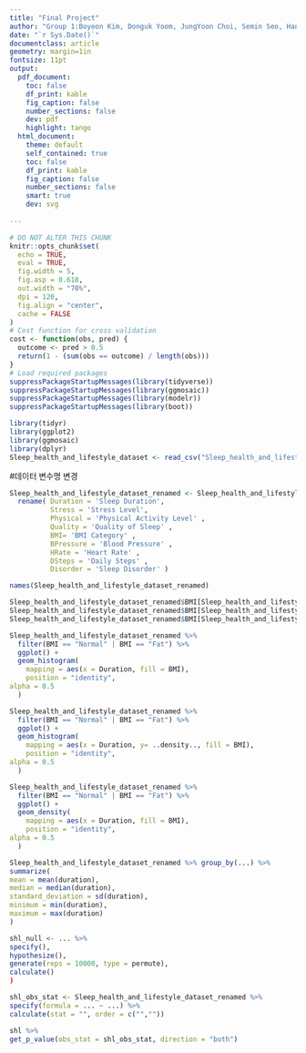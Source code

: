```yaml
---
title: "Final Project"
author: "Group 1:Boyeon Kim, Donguk Yoom, JungYoon Choi, Semin Seo, Hanseung Jang, Sanghyun Lee, Helena Burke, Seokyeong Park, Dahye Chung"
date: "`r Sys.Date()`"
documentclass: article
geometry: margin=1in
fontsize: 11pt
output:
  pdf_document:
    toc: false
    df_print: kable
    fig_caption: false
    number_sections: false
    dev: pdf
    highlight: tango
  html_document:
    theme: default
    self_contained: true
    toc: false
    df_print: kable
    fig_caption: false
    number_sections: false
    smart: true
    dev: svg
    
---
```


```r
# DO NOT ALTER THIS CHUNK
knitr::opts_chunk$set(
  echo = TRUE,
  eval = TRUE,
  fig.width = 5,
  fig.asp = 0.618,
  out.width = "70%",
  dpi = 120,
  fig.align = "center",
  cache = FALSE
)
# Cost function for cross validation
cost <- function(obs, pred) {
  outcome <- pred > 0.5
  return(1 - (sum(obs == outcome) / length(obs)))
}
# Load required packages
suppressPackageStartupMessages(library(tidyverse))
suppressPackageStartupMessages(library(ggmosaic))
suppressPackageStartupMessages(library(modelr))
suppressPackageStartupMessages(library(boot))
```


```r
library(tidyr)
library(ggplot2)
library(ggmosaic)
library(dplyr)
Sleep_health_and_lifestyle_dataset <- read_csv("Sleep_health_and_lifestyle_dataset.csv")
```
#데이터 변수명 변경
```r
Sleep_health_and_lifestyle_dataset_renamed <- Sleep_health_and_lifestyle_dataset %>%
  rename( Duration = 'Sleep Duration',
          Stress = 'Stress Level',
          Physical = 'Physical Activity Level' ,
          Quality = 'Quality of Sleep' ,
          BMI= 'BMI Category' ,
          BPressure = 'Blood Pressure' ,
          HRate = 'Heart Rate' ,
          DSteps = 'Daily Steps' ,
          Disorder = 'Sleep Disorder' )
```



```r
names(Sleep_health_and_lifestyle_dataset_renamed)
```

```r
Sleep_health_and_lifestyle_dataset_renamed$BMI[Sleep_health_and_lifestyle_dataset_renamed$BMI == "Overweight"] <- "Fat"
Sleep_health_and_lifestyle_dataset_renamed$BMI[Sleep_health_and_lifestyle_dataset_renamed$BMI == "Obese"] <- "Fat"
Sleep_health_and_lifestyle_dataset_renamed$BMI[Sleep_health_and_lifestyle_dataset_renamed$BMI == "Normal Weight"] <- "Normal"
```



```r
Sleep_health_and_lifestyle_dataset_renamed %>%
  filter(BMI == "Normal" | BMI == "Fat") %>%
  ggplot() +
  geom_histogram( 
    mapping = aes(x = Duration, fill = BMI), 
    position = "identity",
alpha = 0.5
  )
```


```r
Sleep_health_and_lifestyle_dataset_renamed %>%
  filter(BMI == "Normal" | BMI == "Fat") %>%
  ggplot() +
  geom_histogram( 
    mapping = aes(x = Duration, y= ..density.., fill = BMI), 
    position = "identity",
alpha = 0.5
  )
```


```r
Sleep_health_and_lifestyle_dataset_renamed %>%
  filter(BMI == "Normal" | BMI == "Fat") %>%
  ggplot() +
  geom_density( 
    mapping = aes(x = Duration, fill = BMI), 
    position = "identity",
alpha = 0.5
  )
```


```r
Sleep_health_and_lifestyle_dataset_renamed %>% group_by(...) %>%
summarize(
mean = mean(duration),
median = median(duration), 
standard_deviation = sd(duration), 
minimum = min(duration),
maximum = max(duration)
)
```


```r
shl_null <- ... %>%
specify(),
hypothesize(),
generate(reps = 10000, type = permute),
calculate()
)
```


```r
shl_obs_stat <- Sleep_health_and_lifestyle_dataset_renamed %>% 
specify(formula = ... ~ ...) %>%
calculate(stat = "", order = c("",""))
```


```r
shl %>%
get_p_value(obs_stat = shl_obs_stat, direction = "both")
```
